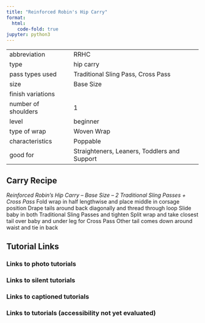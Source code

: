```yaml
---
title: "Reinforced Robin's Hip Carry"
format:
  html:
    code-fold: true
jupyter: python3
---
```


| | 
|---|---
|abbreviation	|RRHC
|type	|hip carry
|pass types used	|Traditional Sling Pass, Cross Pass
|size	|Base Size
|finish variations|	
|number of shoulders	|1
|level	|beginner
|type of wrap	|Woven Wrap
|characteristics	|Poppable
|good for	|Straighteners, Leaners, Toddlers and Support

## Carry Recipe
_Reinforced Robin’s Hip Carry – Base Size – 2 Traditional Sling Passes + Cross Pass_
Fold wrap in half lengthwise and place middle in corsage position
Drape tails around back diagonally and thread through loop
Slide baby in both Traditional Sling Passes and tighten
Split wrap and take closest tail over baby and under leg for Cross Pass
Other tail comes down around waist and tie in back

## Tutorial Links
### Links to photo tutorials
### Links to silent tutorials
### Links to captioned tutorials
### Links to tutorials (accessibility not yet evaluated)
